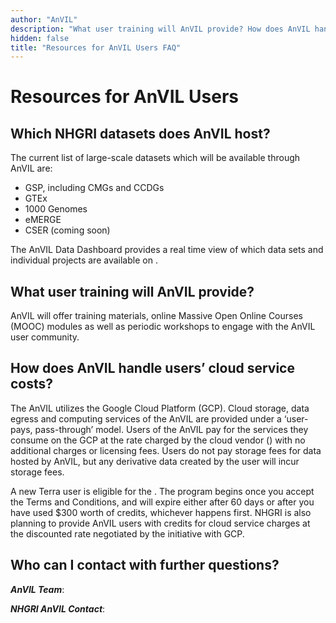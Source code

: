 ```yaml
---
author: "AnVIL"
description: "What user training will AnVIL provide? How does AnVIL handle users’ cloud service costs"
hidden: false
title: "Resources for AnVIL Users FAQ"
---
```


# Resources for AnVIL Users

## Which NHGRI datasets does AnVIL host?

The current list of large-scale datasets which will be available through AnVIL are:

- GSP, including CMGs and CCDGs
- GTEx
- 1000 Genomes
- eMERGE
- CSER (coming soon)

The AnVIL Data Dashboard provides a real time view of which data sets and individual projects are available on <Link label="AnVIL" url="https://anvilproject.org/data/consortia" />.

## What user training will AnVIL provide?

AnVIL will offer training materials, online Massive Open Online Courses (MOOC) modules as well as periodic workshops to engage with the AnVIL user community.

## How does AnVIL handle users’ cloud service costs?

The AnVIL utilizes the Google Cloud Platform (GCP). Cloud storage, data egress and computing services of the AnVIL are provided under a ‘user-pays, pass-through’ model. Users of the AnVIL pay for the services they consume on the GCP at the rate charged by the cloud vendor (<Link label="https://cloud.google.com/pricing/" url="https://cloud.google.com/pricing/" />) with no additional charges or licensing fees. Users do not pay storage fees for data hosted by AnVIL, but any derivative data created by the user will incur storage fees.

A new Terra user is eligible for the <Link label="free credits program" url="https://support.terra.bio/hc/en-us/articles/360046295092-Set-up-billing-with-300-Google-credits-to-explore-Terra" />. The program begins once you accept the Terms and Conditions, and will expire either after 60 days or after you have used $300 worth of credits, whichever happens first. NHGRI is also planning to provide AnVIL users with credits for cloud service charges at the discounted rate negotiated by the <Link label="NIH STRIDES" url="https://datascience.nih.gov/strides" /> initiative with GCP.

## Who can I contact with further questions?

**_AnVIL Team_**: <Link label="help@lists.anvilproject.org" url="mailto:help@lists.anvilproject.org" />

**_NHGRI AnVIL Contact_**: <Link label="anvil@mail.nih.gov" url="mailto:anvil@mail.nih.gov" />
